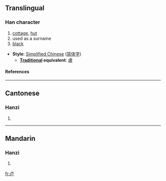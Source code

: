 {{see|盧}}

==Translingual==
===Han character===
{{Han char|rad=卜|as=03|sn=5|four=|canj=卜尸 (YS)}}
# [[cottage]], [[hut]]
# used as a surname
# [[black]]


* '''Style''': [[Simplified Chinese]] ([[简体字]])
** '''[[Traditional Chinese|Traditional]] equivalent''': [[盧]]
====References====
{{Han ref|kx=0158.021|hdz=10093.030|uh=5362|ud=21346}}
----
==Cantonese==
===Hanzi===
{{yue-hanzi|jyut=|y=lou4}}
# {{defn|Cantonese}}
----
==Mandarin==
===Hanzi===
{{cmn-hanzi|pin=[[bù]] (bu4), [[lú]] (lu2)|wg=pu<sup>4</sup>, lu<sup>2</sup>}}
# {{defn|Mandarin}}

[[fr:卢]]